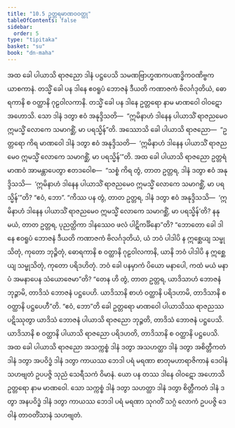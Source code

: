 ```yaml
---
title: "10.5 ဥတ္တရမာဏဝဝတ္ထု"
tableOfContents: false
sidebar:
  order: 5
type: "tipitaka"
basket: "su"
book: "dn-maha"
---
```



<DynamicBreadcrumb />

<Division number="439" book="dn-maha">

<Paragraph number="1142" book="dn-maha">
အထ ခေါ ပါယာသိ ရာဇညော ဒါနံ ပဋ္ဌပေသိ သမဏဗြာဟ္မဏကပဏဒ္ဓိကဝဏိဗ္ဗကယာစကာနံ. တသ္မိံ ခေါ ပန ဒါနေ ဧဝရူပံ ဘောဇနံ ဒီယတိ ကဏာဇကံ ဗိလင်္ဂဒုတိယံ, ဓောရကာနိ စ ဝတ္ထာနိ ဂုဠဝါလကာနိ. တသ္မိံ ခေါ ပန ဒါနေ ဥတ္တရော နာမ မာဏဝေါ ဝါဝဋော အဟောသိ. သော ဒါနံ ဒတွာ ဧဝံ အနုဒ္ဒိသတိ—  “ဣမိနာဟံ ဒါနေန ပါယာသိံ ရာဇညမေဝ ဣမသ္မိံ လောကေ သမာဂစ္ဆိံ, မာ ပရသ္မိန်”တိ. အဿောသိ ခေါ ပါယာသိ ရာဇညော—  “ဥတ္တရော ကိရ မာဏဝေါ ဒါနံ ဒတွာ ဧဝံ အနုဒ္ဒိသတိ—  ‘ဣမိနာဟံ ဒါနေန ပါယာသိံ ရာဇညမေဝ ဣမသ္မိံ လောကေ သမာဂစ္ဆိံ, မာ ပရသ္မိန်’”တိ. အထ ခေါ ပါယာသိ ရာဇညော ဥတ္တရံ မာဏဝံ အာမန္တာပေတွာ ဧတဒဝေါစ—  “သစ္စံ ကိရ တွံ, တာတ ဥတ္တရ, ဒါနံ ဒတွာ ဧဝံ အနုဒ္ဒိသသိ—  ‘ဣမိနာဟံ ဒါနေန ပါယာသိံ ရာဇညမေဝ ဣမသ္မိံ လောကေ သမာဂစ္ဆိံ, မာ ပရသ္မိန်’”တိ? “ဧဝံ, ဘော”. “ကိဿ ပန တွံ, တာတ ဥတ္တရ, ဒါနံ ဒတွာ ဧဝံ အနုဒ္ဒိသသိ—  ‘ဣမိနာဟံ ဒါနေန ပါယာသိံ ရာဇညမေဝ ဣမသ္မိံ လောကေ သမာဂစ္ဆိံ, မာ ပရသ္မိန်’တိ? နနု မယံ, တာတ ဥတ္တရ, ပုညတ္ထိကာ ဒါနဿေဝ ဖလံ ပါဋိကင်္ခိနော”တိ? “ဘောတော ခေါ ဒါနေ ဧဝရူပံ ဘောဇနံ ဒီယတိ ကဏာဇကံ ဗိလင်္ဂဒုတိယံ, ယံ ဘဝံ ပါဒါပိ န ဣစ္ဆေယျ သမ္ဖုသိတုံ, ကုတော ဘုဉ္ဇိတုံ, ဓောရကာနိ စ ဝတ္ထာနိ ဂုဠဝါလကာနိ, ယာနိ ဘဝံ ပါဒါပိ န ဣစ္ဆေယျ သမ္ဖုသိတုံ, ကုတော ပရိဒဟိတုံ. ဘဝံ ခေါ ပနမှာကံ ပိယော မနာပေါ, ကထံ မယံ မနာပံ အမနာပေန သံယောဇေမာ”တိ? “တေန ဟိ တွံ, တာတ ဥတ္တရ, ယာဒိသာဟံ ဘောဇနံ ဘုဉ္ဇာမိ, တာဒိသံ ဘောဇနံ ပဋ္ဌပေဟိ. ယာဒိသာနိ စာဟံ ဝတ္ထာနိ ပရိဒဟာမိ, တာဒိသာနိ စ ဝတ္ထာနိ ပဋ္ဌပေဟီ”တိ. “ဧဝံ, ဘော”တိ ခေါ ဥတ္တရော မာဏဝေါ ပါယာသိဿ ရာဇညဿ ပဋိဿုတွာ ယာဒိသံ ဘောဇနံ ပါယာသိ ရာဇညော ဘုဉ္ဇတိ, တာဒိသံ ဘောဇနံ ပဋ္ဌပေသိ. ယာဒိသာနိ စ ဝတ္ထာနိ ပါယာသိ ရာဇညော ပရိဒဟတိ, တာဒိသာနိ စ ဝတ္ထာနိ ပဋ္ဌပေသိ.
</Paragraph>

</Division>
<Division number="440" book="dn-maha">

<Paragraph number="1143" book="dn-maha">
အထ ခေါ ပါယာသိ ရာဇညော အသက္ကစ္စံ ဒါနံ ဒတွာ အသဟတ္ထာ ဒါနံ ဒတွာ အစိတ္တီကတံ ဒါနံ ဒတွာ အပဝိဒ္ဓံ ဒါနံ ဒတွာ ကာယဿ ဘေဒါ ပရံ မရဏာ စာတုမဟာရာဇိကာနံ ဒေဝါနံ သဟဗျတံ ဥပပဇ္ဇိ သုညံ သေရီသကံ ဝိမာနံ. ယော ပန တဿ ဒါနေ ဝါဝဋော အဟောသိ ဥတ္တရော နာမ မာဏဝေါ. သော သက္ကစ္စံ ဒါနံ ဒတွာ သဟတ္ထာ ဒါနံ ဒတွာ စိတ္တီကတံ ဒါနံ ဒတွာ အနပဝိဒ္ဓံ ဒါနံ ဒတွာ ကာယဿ ဘေဒါ ပရံ မရဏာ သုဂတိံ သဂ္ဂံ လောကံ ဥပပဇ္ဇိ ဒေဝါနံ တာဝတိံသာနံ သဟဗျတံ.
</Paragraph>
</Division>